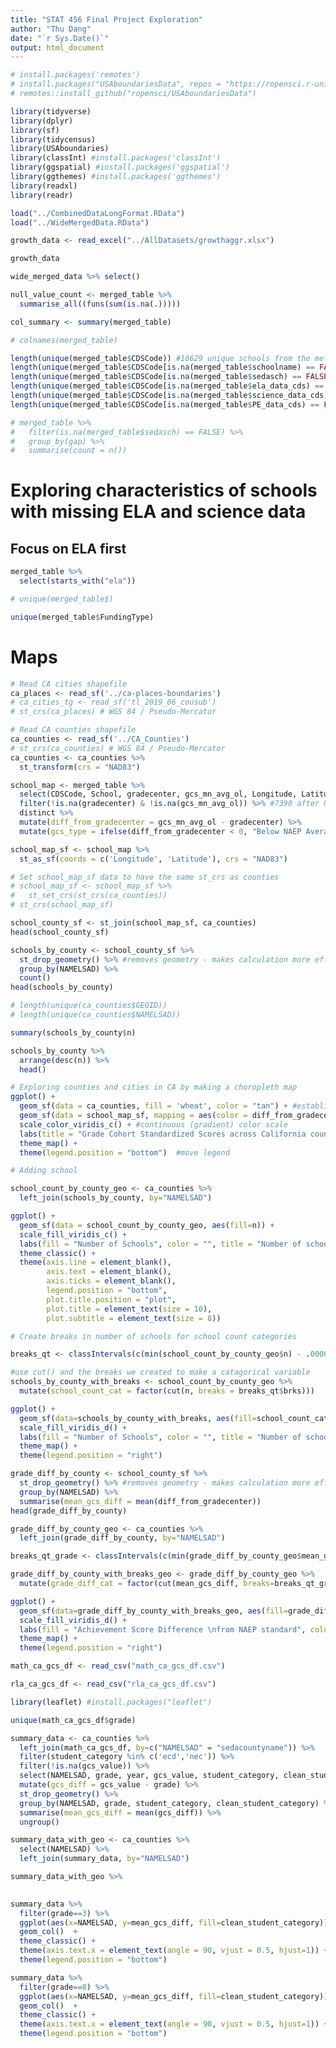 ```yaml
---
title: "STAT 456 Final Project Exploration"
author: "Thu Dang"
date: "`r Sys.Date()`"
output: html_document
---
```


```r

# install.packages('remotes')
# install.packages("USAboundariesData", repos = "https://ropensci.r-universe.dev", type = "source")
# remotes::install_github("ropensci/USAboundariesData")

library(tidyverse)
library(dplyr)
library(sf)
library(tidycensus)
library(USAboundaries)  
library(classInt) #install.packages('classInt')
library(ggspatial) #install.packages('ggspatial')
library(ggthemes) #install.packages('ggthemes')
library(readxl)
library(readr)

```

```r
load("../CombinedDataLongFormat.RData")
load("../WideMergedData.RData")
```

```r
growth_data <- read_excel("../AllDatasets/growthaggr.xlsx")
```

```r
growth_data
```

```r
wide_merged_data %>% select()
```




```r
null_value_count <- merged_table %>% 
  summarise_all((funs(sum(is.na(.))))) 

col_summary <- summary(merged_table)

# colnames(merged_table)

length(unique(merged_table$CDSCode)) #10629 unique schools from the metadata
length(unique(merged_table$CDSCode[is.na(merged_table$schoolname) == FALSE])) #4385 unique matched schools for Jeremy's california school data
length(unique(merged_table$CDSCode[is.na(merged_table$sedasch) == FALSE])) #7390 unique matched schools for Stanford data
length(unique(merged_table$CDSCode[is.na(merged_table$ela_data_cds) == FALSE])) #814 unique matched schools for ela data
length(unique(merged_table$CDSCode[is.na(merged_table$science_data_cds) == FALSE])) #495 unique matched schools for science data
length(unique(merged_table$CDSCode[is.na(merged_table$PE_data_cds) == FALSE])) #501 unique matched schools for pe data

# merged_table %>% 
#   filter(is.na(merged_table$sedasch) == FALSE) %>%
#   group_by(gap) %>%
#   summarise(count = n())
```

# Exploring characteristics of schools with missing ELA and science data

## Focus on ELA first

```r
merged_table %>% 
  select(starts_with("ela"))

# unique(merged_table$)
```

```r
unique(merged_table$FundingType)
```




# Maps

```r
# Read CA cities shapefile
ca_places <- read_sf('../ca-places-boundaries')
# ca_cities_tg <- read_sf('tl_2019_06_cousub')
# st_crs(ca_places) # WGS 84 / Pseudo-Mercator 

# Read CA counties shapefile
ca_counties <- read_sf('../CA_Counties')
# st_crs(ca_counties) # WGS 84 / Pseudo-Mercator 
ca_counties <- ca_counties %>%
  st_transform(crs = "NAD83")
```

```r
school_map <- merged_table %>%
  select(CDSCode, School, gradecenter, gcs_mn_avg_ol, Longitude, Latitude) %>%
  filter(!is.na(gradecenter) & !is.na(gcs_mn_avg_ol)) %>% #7390 after NA gradecenter, 6997 after both conditions
  distinct %>%
  mutate(diff_from_gradecenter = gcs_mn_avg_ol - gradecenter) %>%
  mutate(gcs_type = ifelse(diff_from_gradecenter < 0, "Below NAEP Average", ifelse(diff_from_gradecenter > 0, "Above NAEP Average", "At NAEP Average")))

school_map_sf <- school_map %>% 
  st_as_sf(coords = c('Longitude', 'Latitude'), crs = "NAD83")
```

```r
# Set school_map_sf data to have the same st_crs as counties
# school_map_sf <- school_map_sf %>%
#   st_set_crs(st_crs(ca_counties))
# st_crs(school_map_sf)
```

```r
school_county_sf <- st_join(school_map_sf, ca_counties) 
head(school_county_sf)
```

```r
schools_by_county <- school_county_sf %>%
  st_drop_geometry() %>% #removes geometry - makes calculation more efficient 
  group_by(NAMELSAD) %>%
  count() 
head(schools_by_county)
```

```r
# length(unique(ca_counties$GEOID))
# length(unique(ca_counties$NAMELSAD))
```


```r
summary(schools_by_county$n)

schools_by_county %>%
  arrange(desc(n)) %>%
  head()
```




```r
# Exploring counties and cities in CA by making a choropleth map 
ggplot() +
  geom_sf(data = ca_counties, fill = 'wheat', color = "tan") + #establishing my counties basemap
  geom_sf(data = school_map_sf, mapping = aes(color = diff_from_gradecenter), alpha = 0.8)+ #cities layer
  scale_color_viridis_c() + #continuous (gradient) color scale
  labs(title = "Grade Cohort Standardized Scores across California counties") + 
  theme_map() + 
  theme(legend.position = "bottom")  #move legend
```

```r
# Adding school 

school_count_by_county_geo <- ca_counties %>%
  left_join(schools_by_county, by="NAMELSAD")

ggplot() + 
  geom_sf(data = school_count_by_county_geo, aes(fill=n)) +
  scale_fill_viridis_c() + 
  labs(fill = "Number of Schools", color = "", title = "Number of schools by California County", subtitle= "according to the Educational Opportunity Project at Stanford University")+
  theme_classic() +
  theme(axis.line = element_blank(),
        axis.text = element_blank(),
        axis.ticks = element_blank(),
        legend.position = "bottom",
        plot.title.position = "plot",
        plot.title = element_text(size = 10),
        plot.subtitle = element_text(size = 8))
```

```r
# Create breaks in number of schools for school count categories

breaks_qt <- classIntervals(c(min(school_count_by_county_geo$n) - .00001, school_count_by_county_geo$n), n = 5, style = "quantile")

#use cut() and the breaks we created to make a catagorical variable
schools_by_county_with_breaks <- school_count_by_county_geo %>%
  mutate(school_count_cat = factor(cut(n, breaks = breaks_qt$brks)))
```

```r
ggplot() + 
  geom_sf(data=schools_by_county_with_breaks, aes(fill=school_count_cat)) + 
  scale_fill_viridis_d() + 
  labs(fill = "Number of Schools", color = "", title = "Number of schools by California County", subtitle= "according to the Educational Opportunity Project at Stanford University") +
  theme_map() + 
  theme(legend.position = "right") 
```


```r
grade_diff_by_county <- school_county_sf %>%
  st_drop_geometry() %>% #removes geometry - makes calculation more efficient 
  group_by(NAMELSAD) %>%
  summarise(mean_gcs_diff = mean(diff_from_gradecenter))
head(grade_diff_by_county)
```

```r
grade_diff_by_county_geo <- ca_counties %>%
  left_join(grade_diff_by_county, by="NAMELSAD")

breaks_qt_grade <- classIntervals(c(min(grade_diff_by_county_geo$mean_gcs_diff) - .00001, grade_diff_by_county_geo$mean_gcs_diff), n = 4, style = "quantile")

grade_diff_by_county_with_breaks_geo <- grade_diff_by_county_geo %>%
  mutate(grade_diff_cat = factor(cut(mean_gcs_diff, breaks=breaks_qt_grade$brks)))
```

```r
ggplot() + 
  geom_sf(data=grade_diff_by_county_with_breaks_geo, aes(fill=grade_diff_cat)) + 
  scale_fill_viridis_d() + 
  labs(fill = "Achievement Score Difference \nfrom NAEP standard", color = "", title = "Grade Cohort Standardized Achievement Score Difference from NAEP standard \nby California County", subtitle= "according to the Educational Opportunity Project at Stanford University") +
  theme_map() + 
  theme(legend.position = "right") 
```


```r
math_ca_gcs_df <- read_csv("math_ca_gcs_df.csv")
```

```r
rla_ca_gcs_df <- read_csv("rla_ca_gcs_df.csv")
```

```r
library(leaflet) #install.packages("leaflet")
```


```r
unique(math_ca_gcs_df$grade)
```

```r
summary_data <- ca_counties %>%
  left_join(math_ca_gcs_df, by=c("NAMELSAD" = "sedacountyname")) %>%
  filter(student_category %in% c('ecd','nec')) %>%
  filter(!is.na(gcs_value)) %>%
  select(NAMELSAD, grade, year, gcs_value, student_category, clean_student_category) %>%
  mutate(gcs_diff = gcs_value - grade) %>%
  st_drop_geometry() %>%
  group_by(NAMELSAD, grade, student_category, clean_student_category) %>%
  summarise(mean_gcs_diff = mean(gcs_diff)) %>%
  ungroup()

summary_data_with_geo <- ca_counties %>%
  select(NAMELSAD) %>%
  left_join(summary_data, by="NAMELSAD")

```

```r
summary_data_with_geo %>%
  
```


```r
summary_data %>%
  filter(grade==3) %>%
  ggplot(aes(x=NAMELSAD, y=mean_gcs_diff, fill=clean_student_category)) + 
  geom_col()  +
  theme_classic() +
  theme(axis.text.x = element_text(angle = 90, vjust = 0.5, hjust=1)) + 
  theme(legend.position = "bottom")
```

```r
summary_data %>%
  filter(grade==8) %>%
  ggplot(aes(x=NAMELSAD, y=mean_gcs_diff, fill=clean_student_category)) + 
  geom_col()  +
  theme_classic() +
  theme(axis.text.x = element_text(angle = 90, vjust = 0.5, hjust=1)) + 
  theme(legend.position = "bottom")
```



```r

```


```r

```














